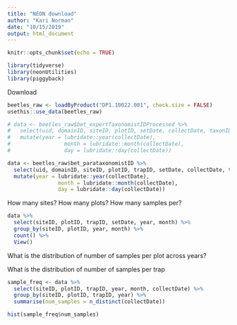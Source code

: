 ```yaml
---
title: "NEON download"
author: "Kari Norman"
date: "10/15/2019"
output: html_document
---
```


```r
knitr::opts_chunk$set(echo = TRUE)
```

```r
library(tidyverse)
library(neonUtilities)
library(piggyback)
```

Download 
```r
beetles_raw <- loadByProduct("DP1.10022.001", check.size = FALSE)
usethis::use_data(beetles_raw)

# data <- beetles_raw$bet_expertTaxonomistIDProcessed %>%
#   select(uid, domainID, siteID, plotID, setDate, collectDate, taxonID, family, subfamily, scientificName) %>%
#   mutate(year = lubridate::year(collectDate), 
#                 month = lubridate::month(collectDate), 
#                 day = lubridate::day(collectDate))

data <- beetles_raw$bet_parataxonomistID %>%
  select(uid, domainID, siteID, plotID, trapID, setDate, collectDate, taxonID, scientificName) %>%
  mutate(year = lubridate::year(collectDate), 
                month = lubridate::month(collectDate), 
                day = lubridate::day(collectDate))
```

How many sites?
How many plots?
How many samples per?
```r
data %>%
  select(siteID, plotID, trapID, setDate, year, month) %>%
  group_by(siteID, plotID, year, month) %>% 
  count() %>% 
  View()
```

What is the distribution of number of samples per plot across years?

What is the distribution of number of samples per trap
```r
sample_freq <- data %>%
  select(siteID, plotID, trapID, year, month, collectDate) %>%
  group_by(siteID, plotID, trapID, year) %>% 
  summarise(num_samples = n_distinct(collectDate))

hist(sample_freq$num_samples)
```



